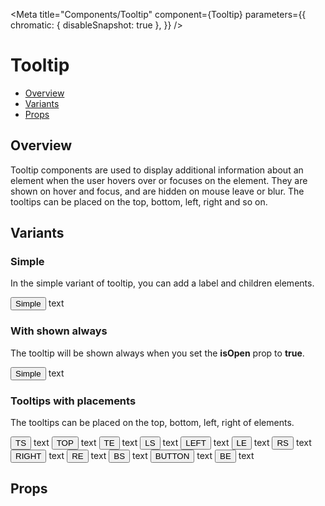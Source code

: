 
<Meta
  title="Components/Tooltip"
  component={Tooltip}
  parameters={{
    chromatic: { disableSnapshot: true },
  }}
/>


# Tooltip

- [Overview](#overview)
- [Variants](#variants)
- [Props](#props)

## Overview

Tooltip components are used to display additional information about an element when the user hovers over or focuses on the element. They are shown on hover and focus, and are hidden on mouse leave or blur. The tooltips can be placed on the top, bottom, left, right and so on.

## Variants

### Simple

In the simple variant of tooltip, you can add a label and children elements.

<Canvas>
  <Story name="Simple">
    <Tooltip>
      <TooltipTrigger asChild>
        <Button css={{ width: 80 }} variant="secondary" size="sm">
          Simple
        </Button>
      </TooltipTrigger>
      <TooltipPopup>text</TooltipPopup>
    </Tooltip>
  </Story>
</Canvas>

### With shown always

The tooltip will be shown always when you set the <b>isOpen</b> prop to <b>true</b>.

<Canvas>
  <Story name="Shown always">
    <Tooltip placement="top" open>
      <TooltipTrigger asChild>
        <Button css={{ width: 80 }} variant="secondary" size="sm">
          Simple
        </Button>
      </TooltipTrigger>
      <TooltipPopup>text</TooltipPopup>
    </Tooltip>
  </Story>
</Canvas>

### Tooltips with placements

The tooltips can be placed on the top, bottom, left, right of elements.

<Canvas>
  <Story name="With placements">
    <Box>
      <Flex
        css={{
          ml: 100,
          mb: 20,
          maxWidth: 'fit-content',
          justifyContent: 'space-between',
          gap: 20,
        }}>
        <Tooltip placement="top-start">
          <TooltipTrigger asChild>
            <Button css={{ width: 80 }} variant="secondary" size="sm">
              TS
            </Button>
          </TooltipTrigger>
          <TooltipPopup>text</TooltipPopup>
        </Tooltip>
        <Tooltip placement="top">
          <TooltipTrigger asChild>
            <Button css={{ width: 80 }} variant="secondary" size="sm">
              TOP
            </Button>
          </TooltipTrigger>
          <TooltipPopup>text</TooltipPopup>
        </Tooltip>
        <Tooltip placement="top-end">
          <TooltipTrigger asChild>
            <Button css={{ width: 80 }} variant="secondary" size="sm">
              TE
            </Button>
          </TooltipTrigger>
          <TooltipPopup>text</TooltipPopup>
        </Tooltip>
      </Flex>
      <Flex css={{ justifyContent: 'space-between' }}>
        <Flex
          css={{
            width: 100,
            flexDirection: 'column',
            justifyContent: 'space-between',
            gap: 20,
          }}>
          <Tooltip placement="left-start">
            <TooltipTrigger asChild>
              <Button css={{ width: 80 }} variant="secondary" size="sm">
                LS
              </Button>
            </TooltipTrigger>
            <TooltipPopup>text</TooltipPopup>
          </Tooltip>
          <Tooltip placement="left">
            <TooltipTrigger asChild>
              <Button css={{ width: 80 }} variant="secondary" size="sm">
                LEFT
              </Button>
            </TooltipTrigger>
            <TooltipPopup>text</TooltipPopup>
          </Tooltip>
          <Tooltip placement="left-end">
            <TooltipTrigger asChild>
              <Button css={{ width: 80 }} variant="secondary" size="sm">
                LE
              </Button>
            </TooltipTrigger>
            <TooltipPopup>text</TooltipPopup>
          </Tooltip>
        </Flex>
        <Flex
          css={{
            ml: 300,
            width: 100,
            flexDirection: 'column',
            justifyContent: 'space-between',
            gap: 20,
          }}>
          <Tooltip placement="right-start">
            <TooltipTrigger asChild>
              <Button css={{ width: 80 }} variant="secondary" size="sm">
                RS
              </Button>
            </TooltipTrigger>
            <TooltipPopup>text</TooltipPopup>
          </Tooltip>
          <Tooltip placement="right">
            <TooltipTrigger asChild>
              <Button css={{ width: 80 }} variant="secondary" size="sm">
                RIGHT
              </Button>
            </TooltipTrigger>
            <TooltipPopup>text</TooltipPopup>
          </Tooltip>
          <Tooltip placement="right-end">
            <TooltipTrigger asChild>
              <Button css={{ width: 80 }} variant="secondary" size="sm">
                RE
              </Button>
            </TooltipTrigger>
            <TooltipPopup>text</TooltipPopup>
          </Tooltip>
        </Flex>
      </Flex>
      <Flex
        css={{
          ml: 100,
          mt: 20,
          maxWidth: 'fit-content',
          justifyContent: 'space-between',
          gap: 20,
        }}>
        <Tooltip placement="bottom-start">
          <TooltipTrigger asChild>
            <Button css={{ width: 80 }} variant="secondary" size="sm">
              BS
            </Button>
          </TooltipTrigger>
          <TooltipPopup>text</TooltipPopup>
        </Tooltip>
        <Tooltip placement="bottom">
          <TooltipTrigger asChild>
            <Button css={{ width: 80 }} variant="secondary" size="sm">
              BUTTON
            </Button>
          </TooltipTrigger>
          <TooltipPopup>text</TooltipPopup>
        </Tooltip>
        <Tooltip placement="bottom-end">
          <TooltipTrigger asChild>
            <Button css={{ width: 80 }} variant="secondary" size="sm">
              BE
            </Button>
          </TooltipTrigger>
          <TooltipPopup>text</TooltipPopup>
        </Tooltip>
      </Flex>
    </Box>
  </Story>
</Canvas>

## Props

<ArgsTable of={Tooltip} />
